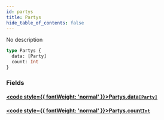 ```yaml
---
id: partys
title: Partys
hide_table_of_contents: false
---
```








No description

```graphql
type Partys {
  data: [Party]
  count: Int
}
```


### Fields

#### [<code style={{ fontWeight: 'normal' }}>Partys.<b>data</b></code>](#)<Bullet />[`[Party]`](/docs/api/objects/party) <Badge class="secondary" text="list"/> <Badge class="secondary" text="object"/>
> 
> 

#### [<code style={{ fontWeight: 'normal' }}>Partys.<b>count</b></code>](#)<Bullet />[`Int`](/docs/api/scalars/int) <Badge class="secondary" text="scalar"/>
> 
> 





